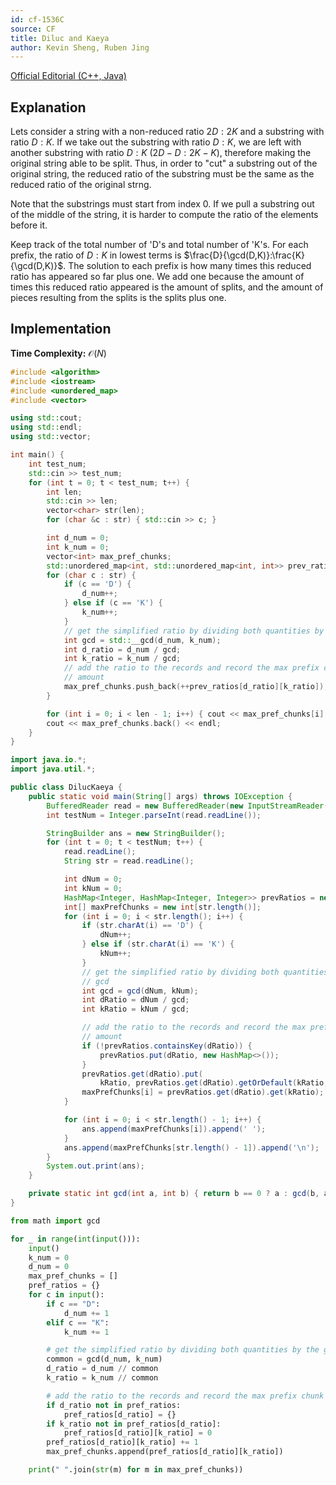 ```yaml
---
id: cf-1536C
source: CF
title: Diluc and Kaeya
author: Kevin Sheng, Ruben Jing
---
```


[Official Editorial (C++, Java)](https://codeforces.com/blog/entry/91520)

## Explanation

Lets consider a string with a non-reduced ratio $2D:2K$ and a substring with
ratio $D:K$. If we take out the substring with ratio $D:K$, we are left
with another substring with ratio $D:K$ ($2D-D:2K-K$), therefore making
the original string able to be split. Thus, in order to "cut" a substring
out of the original string, the reduced ratio of the substring must be the
same as the reduced ratio of the original strng.

Note that the substrings must start from index $0$. If we pull a substring
out of the middle of the string, it is harder to compute the ratio of the
elements before it.

Keep track of the total number of 'D's and total number of 'K's. For each prefix,
the ratio of $D:K$ in lowest terms is $\frac{D}{\gcd(D,K)}:\frac{K}{\gcd(D,K)}$.
The solution to each prefix is how many times this reduced ratio has appeared so
far plus one.  We add one because the amount of times this reduced ratio appeared
is the amount of splits, and the amount of pieces resulting from the splits is the
splits plus one.

## Implementation

**Time Complexity:** $\mathcal{O}(N)$

<LanguageSection>
<CPPSection>

```cpp
#include <algorithm>
#include <iostream>
#include <unordered_map>
#include <vector>

using std::cout;
using std::endl;
using std::vector;

int main() {
	int test_num;
	std::cin >> test_num;
	for (int t = 0; t < test_num; t++) {
		int len;
		std::cin >> len;
		vector<char> str(len);
		for (char &c : str) { std::cin >> c; }

		int d_num = 0;
		int k_num = 0;
		vector<int> max_pref_chunks;
		std::unordered_map<int, std::unordered_map<int, int>> prev_ratios;
		for (char c : str) {
			if (c == 'D') {
				d_num++;
			} else if (c == 'K') {
				k_num++;
			}
			// get the simplified ratio by dividing both quantities by the gcd
			int gcd = std::__gcd(d_num, k_num);
			int d_ratio = d_num / gcd;
			int k_ratio = k_num / gcd;
			// add the ratio to the records and record the max prefix chunk
			// amount
			max_pref_chunks.push_back(++prev_ratios[d_ratio][k_ratio]);
		}

		for (int i = 0; i < len - 1; i++) { cout << max_pref_chunks[i] << ' '; }
		cout << max_pref_chunks.back() << endl;
	}
}
```

</CPPSection>
<JavaSection>

```java
import java.io.*;
import java.util.*;

public class DilucKaeya {
	public static void main(String[] args) throws IOException {
		BufferedReader read = new BufferedReader(new InputStreamReader(System.in));
		int testNum = Integer.parseInt(read.readLine());

		StringBuilder ans = new StringBuilder();
		for (int t = 0; t < testNum; t++) {
			read.readLine();
			String str = read.readLine();

			int dNum = 0;
			int kNum = 0;
			HashMap<Integer, HashMap<Integer, Integer>> prevRatios = new HashMap<>();
			int[] maxPrefChunks = new int[str.length()];
			for (int i = 0; i < str.length(); i++) {
				if (str.charAt(i) == 'D') {
					dNum++;
				} else if (str.charAt(i) == 'K') {
					kNum++;
				}
				// get the simplified ratio by dividing both quantities by the
				// gcd
				int gcd = gcd(dNum, kNum);
				int dRatio = dNum / gcd;
				int kRatio = kNum / gcd;

				// add the ratio to the records and record the max prefix chunk
				// amount
				if (!prevRatios.containsKey(dRatio)) {
					prevRatios.put(dRatio, new HashMap<>());
				}
				prevRatios.get(dRatio).put(
				    kRatio, prevRatios.get(dRatio).getOrDefault(kRatio, 0) + 1);
				maxPrefChunks[i] = prevRatios.get(dRatio).get(kRatio);
			}

			for (int i = 0; i < str.length() - 1; i++) {
				ans.append(maxPrefChunks[i]).append(' ');
			}
			ans.append(maxPrefChunks[str.length() - 1]).append('\n');
		}
		System.out.print(ans);
	}

	private static int gcd(int a, int b) { return b == 0 ? a : gcd(b, a % b); }
}
```

</JavaSection>
<PySection>

```py
from math import gcd

for _ in range(int(input())):
	input()
	k_num = 0
	d_num = 0
	max_pref_chunks = []
	pref_ratios = {}
	for c in input():
		if c == "D":
			d_num += 1
		elif c == "K":
			k_num += 1

		# get the simplified ratio by dividing both quantities by the gcd
		common = gcd(d_num, k_num)
		d_ratio = d_num // common
		k_ratio = k_num // common

		# add the ratio to the records and record the max prefix chunk amount
		if d_ratio not in pref_ratios:
			pref_ratios[d_ratio] = {}
		if k_ratio not in pref_ratios[d_ratio]:
			pref_ratios[d_ratio][k_ratio] = 0
		pref_ratios[d_ratio][k_ratio] += 1
		max_pref_chunks.append(pref_ratios[d_ratio][k_ratio])

	print(" ".join(str(m) for m in max_pref_chunks))
```

</PySection>
</LanguageSection>
